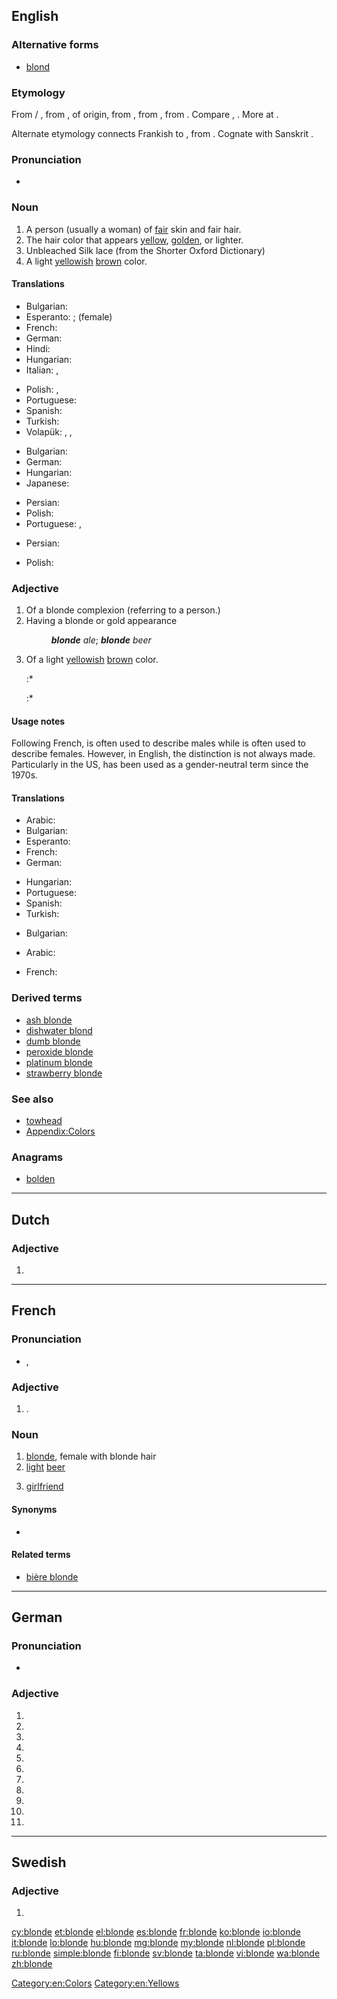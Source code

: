 ==English==
{{rfc}}

===Alternative forms===
* [[blond]]

===Etymology===
From {{etyl|frm}} {{term|blond|lang=fr}} {{m}} / {{term|blonde|lang=fr}} {{f}}, from {{etyl|fro}} {{term|blond|blond, blont|lang=fro}}, of {{etyl|gem}} origin, from {{etyl|frk}} {{recons|blund|blund|a mixed color between golden and light-brown|lang=frk}}, from {{proto|Germanic|blundaz|mixed, blinding|lang=en}}, from {{proto|Indo-European|bʰlendʰ-|to become turbid, see badly, go blind|lang=en}}. Compare {{etyl|ang|-}} {{term|blondenfeax|''blonden''feax|grey-haired|lang=ang}}, {{ang}} {{term|blandan||to mix|lang=ang}}. More at {{l|en|blend}}.

Alternate etymology connects Frankish {{recons|blund|lang=frk}} to {{proto|Germanic|blundaz|blond|lang=en}}, from {{proto|Indo-European|bʰl̥ndʰ-||bʰlendʰ-|blond, red-haired|lang=en}}. Cognate with Sanskrit {{term|ब्रध्न||tr=bradhná|ruddy, pale red, yellowish|lang=sa}}.

===Pronunciation===
* {{IPA|/blɒnd/}}

===Noun===
{{en-noun}}

# A person (usually a woman) of [[fair]] skin and fair hair.
# The hair color that appears [[yellow]], [[golden]], or lighter.
# Unbleached Silk lace (from the Shorter Oxford Dictionary)
# A light [[yellow]]ish [[brown]] color.
#: {{color panel|F8E8A7}}

====Translations====
{{trans-top|a person}}
* Bulgarian: {{t-|bg|блондинка|f}}
* Esperanto: {{t-|eo|blondulo|xs=Esperanto}}; {{t-|eo|blondulino|xs=Esperanto}} (female)
* French: {{t+|fr|blonde|f}}
* German: {{t+|de|Blondine|f}}
* Hindi: {{t|hi|सुनहरे बालोंवाला|sc=Deva}}
* Hungarian: {{t+|hu|szőke}}
* Italian: {{t-|it|bionda|f}}, {{t+|it|biondo|m}}
{{trans-mid}}
* Polish: {{t+|pl|blondyn|m}}, {{t+|pl|blondynka|f}}
* Portuguese: {{t|pt|loira|f}} {{qualifier|Brazil}}
* Spanish: {{t+|es|rubia|f}}
* Turkish: {{t+|tr|sarışın}}
* Volapük: {{qualifier|male or female}} {{t+|vo|blonan}}, {{qualifier|male}} {{t-|vo|hiblonan}}, {{qualifier|female}} {{t+|vo|jiblonan}}
{{trans-bottom}}

{{trans-top|a hair color}}
* Bulgarian: {{t-|bg|руса коса}}
* German: {{t-|de|Blond|n}}
* Hungarian: {{t+|hu|szőke}}
* Japanese: {{t-|ja|金髪|tr=kinpatsu|sc=Jpan}}
{{trans-mid}}
* Persian: {{t+|fa|بور|sc=fa-Arab}}
* Polish: {{t+|pl|blond|m}}
* Portuguese: {{t-|pt|loira|f}}, {{t+|pt|loiro}}
{{trans-bottom}}

{{trans-top|a light yellowish color}}
* Persian: {{t+|fa|بور|sc=fa-Arab}}
{{trans-mid}}
* Polish: {{t+|pl|blond|m}}
{{trans-bottom}}

===Adjective===
{{en-adj|blonder|blondest|more}}

# Of a blonde complexion (referring to a person.)
# Having a blonde or gold appearance
#: '''''blonde''' ale''; '''''blonde''' beer''
# Of a light [[yellow]]ish [[brown]] color.
#:* {{quote-magazine
 |date=
 |year=2011
 |month=Feb
 |first=
 |last=
 |author=
 |coauthors=
 |title=Beauty Confessions
 |volume=216
 |issue=2
 |page=60
 |magazine=Redbook
 |publisher=
 |issn=
 |url=
 |passage=If you're going one or two shades lighter, don't even touch your brows. But if you're making a big change, soften them by tinting them with home haircolor: a lighter shade of brown for '''blonder''' shades, a golden shade if you're dyeing your hair red.
}}
#:* {{quote-magazine
 |date=
 |year=2012
 |month=Jan
 |first=
 |last=
 |author=
 |coauthors=
 |title=The Best Blonde Hair Color in Hollywood
 |volume=
 |issue=
 |page=
 |magazine=Cosmopolitan
 |publisher=
 |issn=
 |url=http://www.cosmopolitan.com/hairstyles-beauty/hair-care/best-blonde-hair-color#slide-1
 |passage='''Blonde''' bombshells have been around since the beginning of time, but lately, stars have really been stepping up their golden-haired game.
}}

====Usage notes====
Following French, {{term|blond||lang=en}} is often used to describe males while {{term||blonde|lang=en}} is often used to describe females. However, in English, the distinction is not always made. Particularly in the US, {{term|blond}} has been used as a gender-neutral term since the 1970s.

====Translations====
{{trans-top|of a blonde complexion}}
* Arabic: {{t-|ar|شقراء|f|alt=شَقْراء|tr=shaqra'|sc=Arab}}
* Bulgarian: {{t+|bg|рус|sc=Cyrl}}
* Esperanto: {{t-|eo|blonda|xs=Esperanto}}
* French: {{t+|fr|blonde}}
* German: {{t+|de|blond}}
{{trans-mid}}
* Hungarian: {{t+|hu|szőke}}
* Portuguese: {{t|pt|Brazil|alt=loiro}}
* Spanish: {{t|es|rubio}}
* Turkish: {{t+|tr|sarışın}}
{{trans-bottom}}

{{trans-top|having a blonde or gold appearance}}
* Bulgarian: {{t+|bg|златист|sc=Cyrl}}
{{trans-mid}}
{{trans-bottom}}

{{trans-top|of a light brown color}}
* Arabic: {{t-|ar|شقراء|f|alt=شَقْراء|tr=shaqra'|sc=Arab}}
{{trans-mid}}
* French: {{t+|fr|blonde}}
{{trans-bottom}}

===Derived terms===
* [[ash blonde]]
* [[dishwater blond]]
* [[dumb blonde]]
* [[peroxide blonde]]
* [[platinum blonde]]
* [[strawberry blonde]]

===See also===
* [[towhead]]
* [[Appendix:Colors]]

===Anagrams===
* [[bolden#English|bolden]]

[[Category:en:Colors]]
[[Category:en:Yellows]]

----

==Dutch==

===Adjective===
{{head|nl}}

# {{nl-adj-form|f=infl|blond}}

----

==French==

===Pronunciation===
* {{IPA|lang=fr|/blɔ̃d/}}, {{X-SAMPA|lang=fr|/blO~d/}}

===Adjective===
{{fr-adj-form|f}}

# {{feminine of|blond|lang=fr}}.

===Noun===
{{fr-noun|f}}

# [[blonde]], female with blonde hair
# [[light]] [[beer]]
# {{Canada|informal|lang=fr}} [[girlfriend]]

====Synonyms====
* {{sense|girlfriend}} {{l|fr|chum}}

====Related terms====
* [[bière blonde]]

----

==German==

===Pronunciation===
* {{IPA|/ˈblɔndə/|lang=de}}

===Adjective===
{{head|de|adjective form}}

# {{de-form-adj|s|f|n|blond}}
# {{de-form-adj|s|f|a|blond}}
# {{de-form-adj|s|p|n|blond}}
# {{de-form-adj|s|p|a|blond}}
# {{de-form-adj|w|m|n|blond}}
# {{de-form-adj|w|f|n|blond}}
# {{de-form-adj|w|f|a|blond}}
# {{de-form-adj|w|n|n|blond}}
# {{de-form-adj|w|n|a|blond}}
# {{de-form-adj|m|f|n|blond}}
# {{de-form-adj|m|f|a|blond}}

----

==Swedish==

===Adjective===
{{head|sv|adjective form}}

# {{sv-adj-form-abs-def-m|blond}}

[[cy:blonde]]
[[et:blonde]]
[[el:blonde]]
[[es:blonde]]
[[fr:blonde]]
[[ko:blonde]]
[[io:blonde]]
[[it:blonde]]
[[lo:blonde]]
[[hu:blonde]]
[[mg:blonde]]
[[my:blonde]]
[[nl:blonde]]
[[pl:blonde]]
[[ru:blonde]]
[[simple:blonde]]
[[fi:blonde]]
[[sv:blonde]]
[[ta:blonde]]
[[vi:blonde]]
[[wa:blonde]]
[[zh:blonde]]
